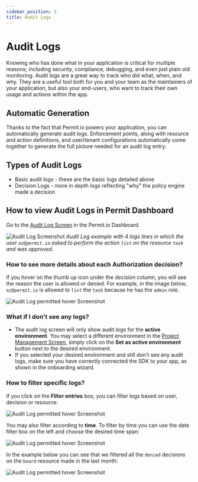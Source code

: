 ```yaml
---
sidebar_position: 3
title: Audit Logs
---
```


# Audit Logs

Knowing who has done what in your application is critical for multiple reasons; including security, compliance, debugging, and even just plain old monitoring.
Audit logs are a great way to track who did what, when, and why.
They are a useful tool both for you and your team as the maintainers of your application, but also your end-users, who want to track their own usage and actions within the app.

## Automatic Generation

Thanks to the fact that Permit.io powers your application, you can automatically generate audit logs.
Enforcement points, along with resource and action definitions, and user/tenant configurations automatically come together to generate the full picture needed for an audit log entry.

## Types of Audit Logs

- Basic audit logs - these are the basic logs detailed above
- Decision Logs - more in depth logs reflecting "why" the policy engine made a decision

## How to view Audit Logs in Permit Dashboard

Go to the [Audit Log Screen](https://app.permit.io/audit-log) in the Permit.io Dashboard.

![Audit Log Screenshot](/img/screenshots/audit-log.png)
_Audit Log example with 4 logs lines in which the user `oz@permit.io` asked to perform the action `list` on the resource `task` and was approved._

### How to see more details about each Authorization decision?

If you hover on the thumb up icon under the _decision_ column, you will see the reason the user is allowed or denied.
For example, in the image below, `oz@permit.io` is allowed to `list` the `task` because he has the `admin` role.

![Audit Log permitted hover Screenshot](/img/screenshots/audit-log-approve-hover.png)

### What if I don't see any logs?

- The audit log screen will only show audit logs for the **active environment**.
  You may select a different environment in the [Project Management Screen](https://app.permit.io/project-management), simply click on the **Set as active environment** button next to the desired environment.
- If you selected your desired environment and still don't see any audit logs, make sure you have correctly connected the SDK to your app, as shown in the onboarding wizard.

### How to filter specific logs?

If you click on the **Filter entries** box, you can filter logs based on user, decision or resource:

![Audit Log permitted hover Screenshot](/img/screenshots/audit-log-filter.png)

You may also filter according to **time**. To filter by time you can use the date filter box on the left and choose the desired time span:

![Audit Log permitted hover Screenshot](/img/screenshots/audit-log-time-filter.png)

In the example below you can see that we filtered all the `denied` decisions on the `board` resource made in the last month:

![Audit Log permitted hover Screenshot](/img/screenshots/audit-log-filter-example.png)
